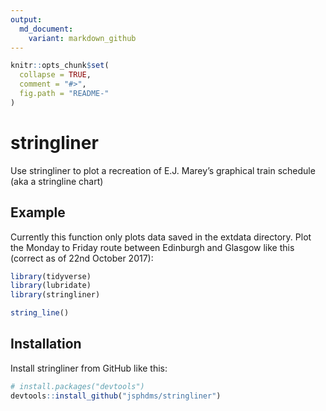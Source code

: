 ```yaml
---
output:
  md_document:
    variant: markdown_github
---
```


<!-- README.md is generated from README.Rmd. Please edit that file -->

```r
knitr::opts_chunk$set(
  collapse = TRUE,
  comment = "#>",
  fig.path = "README-"
)
```

# stringliner

Use stringliner to plot a recreation of E.J. Marey's graphical train schedule (aka a stringline chart)

## Example

Currently this function only plots data saved in the extdata directory. Plot the Monday to Friday route between Edinburgh and Glasgow like this (correct as of 22nd October 2017):

```r
library(tidyverse)
library(lubridate)
library(stringliner)

string_line()
```

## Installation

Install stringliner from GitHub like this:

```r
# install.packages("devtools")
devtools::install_github("jsphdms/stringliner")
```
